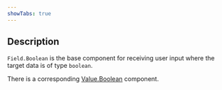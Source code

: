 ```yaml
---
showTabs: true
---
```


## Description

`Field.Boolean` is the base component for receiving user input where the target data is of type `boolean`.

There is a corresponding [Value.Boolean](/uilib/extensions/forms/extended-features/Value/Boolean) component.
